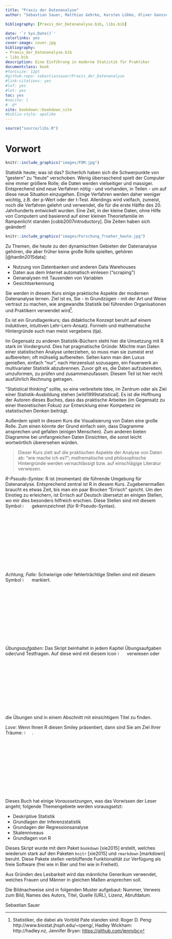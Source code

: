 ```yaml
--- 
title: "Praxis der Datenanalyse"
author: "Sebastian Sauer, Matthias Gehrke, Karsten Lübke, Oliver Gansser"

bibliography: [Praxis_der_Datenanalyse.bib, libs.bib]

date: '`r Sys.Date()`'
colorlinks: yes
cover-image: cover.jpg
bibliography:
- Praxis_der_Datenanalyse.bib
- libs.bib
description: Eine Einführung in moderne Statistik für Praktiker
documentclass: book
#fontsize: 12pt
#github-repo: sebastiansauer/Praxis_der_Datenanalyse
#link-citations: yes
#lof: yes
#lot: yes
toc: yes
#nocite: |
#  @*
site: bookdown::bookdown_site
#biblio-style: apalike
---
```



```r
source("source/libs.R")
```


# Vorwort

```r
knitr::include_graphics("images/FOM.jpg")
```



Statistik heute; was ist das? Sicherlich haben sich die Schwerpunkte von "gestern" zu "heute" verschoben. Wenig überraschend spielt der Computer eine immer größere Rolle; die Daten werden vielseitiger und massiger. Entsprechend sind neue Verfahren nötig - und vorhanden, in Teilen - um auf diese neue Situation einzugehen. Einige Verfahren werden daher weniger wichtig, z.B. der p-Wert oder der t-Test. Allerdings wird vielfach, zumeist, noch die Verfahren gelehrt und verwendet, die für die erste Hälfte des 20. Jahrhunderts entwickelt wurden. Eine Zeit, in der kleine Daten, ohne Hilfe von Computern und basierend auf einer kleinen Theoriefamilie im Rampenlicht standen [cobb2007introductory]. Die Zeiten haben sich geändert!

```r
knitr::include_graphics("images/Forschung_frueher_heute.jpg")
```

Zu Themen, die heute zu den dynamischten Gebieten der Datenanalyse gehören, die aber früher keine große Rolle spielten, gehören [@hardin2015data]: 

- Nutzung von Datenbanken und anderen Data Warehouses
- Daten aus dem Internet automatisch einlesen ("scraping")
- Genanalysen mit Tausenden von Variablen
- Gesichtserkennung




Sie werden in diesem Kurs einige praktische Aspekte der modernen Datenanalyse lernen. Ziel ist es, Sie - in Grundzügen - mit der Art und Weise vertraut zu machen, wie angewandte Statistik bei führenden Organisationen und Praktikern verwendet wird^[Statistiker, die dabei als Vorbild Pate standen sind: Roger D. Peng: http://www.biostat.jhsph.edu/~rpeng/, Hadley Wickham: http://hadley.nz, Jennifer Bryan: <https://github.com/jennybc>].





Es ist ein Grundlagenkurs; das didaktische Konzept beruht auf einem induktiven, intuitiven Lehr-Lern-Ansatz. Formeln und mathematische Hintergründe such man meist vergebens (tja).

Im Gegensatz zu anderen Statistik-Büchern steht hier die Umsetzung mit R stark im Vordergrund. Dies hat pragmatische Gründe: Möchte man Daten einer statistischen Analyse unterziehen, so muss man sie zumeist erst aufbereiten; oft mühselig aufbereiten. Selten kann man den Luxus genießen, einfach "nur", nach Herzenslust sozusagen, ein Feuerwerk an multivariater Statistik abzubrennen. Zuvor gilt es, die Daten aufzubereiten, umzuformen, zu prüfen und zusammenzufassen. Diesem Teil ist hier recht ausführlich Rechnung getragen. 


"Statistical thinking" sollte, so eine verbreitete Idee, im Zentrum oder als Ziel einer Statistik-Ausbildung stehen [wild1999statistical]. Es ist die Hoffnung der Autoren dieses Buches, dass das praktische Arbeiten (im Gegensatz zu einer theoretischen Fokus) zur Entwicklung einer Kompetenz im statistischen Denken beiträgt.

Außerdem spielt in diesem Kurs die Visualisierung von Daten eine große Rolle. Zum einen könnte der Grund einfach sein, dass Diagramme ansprechen und gefallen (einigen Menschen). Zum anderen bieten Diagramme bei umfangreichen Daten Einsichten, die sonst leicht wortwörtlich überersehen würden.

>   Dieser Kurs zielt auf die praktischen Aspekte der Analyse von Daten ab: "wie mache ich es?"; mathematische und philosophische Hintergründe werden vernachlässigt bzw. auf einschlägige Literatur verwiesen.

*R-Pseudo-Syntax*: R ist (momentan) die führende Umgebung für Datenanalyse. Entsprechend zentral ist R in diesem Kurs. Zugebenermaßen braucht es etwas Zeit, bis man ein paar Brocken "Errisch" spricht. Um den Einstieg zu erleichern, ist Errisch auf Deutsch übersetzt an einigen Stellen, wo mir dies besonders hilfreich erschien. Diese Stellen sind mit diesem Symbol ![](images/pseudocode.png){ width=5% } gekennzeichnet (für R-Pseudo-Syntax).

*Achtung, Falle*: Schwierige oder fehlerträchtige Stellen sind mit diesem Symbol ![](images/caution.png){ width=5% } markiert.

*Übungsaufgaben*: Das Skript beinhaltet in jedem Kapitel Übungsaufgaben oder/und Testfragen. Auf diese wird mit diesem Icon ![](images/exercises.png){ width=5% } verwiesen oder die Übungen sind in einem Abschnitt mit einsichtigem Titel zu finden.

*Love*: Wenn Ihnen R diesen Smiley präsentiert, dann sind Sie am Ziel Ihrer Träume: ![](images/love.png){ width=5% }. 


Dieses Buch hat einige *Voraussetzungen*, was das Vorwissen der Leser angeht; folgende Themengebiete werden vorausgsetzt:

- Deskriptive Statistik
- Grundlagen der Inferenzstatistik
- Grundagen der Regressionsanalyse
- Skalenniveaus
- Grundlagen von R

Dieses Skript wurde mit dem Paket `bookdown` [xie2015] erstellt, welches wiederum stark auf den Paketen `knitr` [xie2015] und `rmarkdown` [markdown] beruht. Diese Pakete stellen verblüffende Funktionalität zur Verfügung als freie Software (frei wie in Bier und frei wie in Freiheit).

Aus Gründen des Lesbarkeit wird das männliche Generikum verwendet, welches Frauen und Männer in gleichen Maßen ansprechen soll.


Die Bildnachweise sind in folgenden Muster aufgebaut:
Nummer, Verweis zum Bild, Names des Autors, Titel, Quelle (URL), Lizenz, Abrufdatum.




Sebastian Sauer